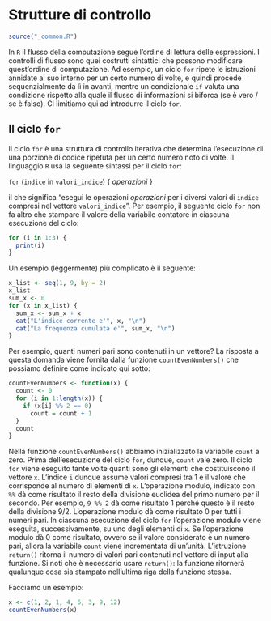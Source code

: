 # Strutture di controllo 

```r
source("_common.R")
```

In `R` il flusso della computazione segue l'ordine di lettura delle espressioni. I controlli di flusso sono quei costrutti sintattici che possono modificare quest'ordine di computazione. Ad esempio, un ciclo `for` ripete le istruzioni annidate al suo interno per un certo numero di volte, e quindi procede sequenzialmente da lì in avanti, mentre un condizionale `if` valuta una condizione rispetto alla quale il flusso di informazioni si biforca (se è vero / se è falso). Ci limitiamo qui ad introdurre il ciclo `for`.

## Il ciclo `for`

Il ciclo `for` è una struttura di controllo iterativa che determina l'esecuzione di una porzione di codice ripetuta per un certo numero noto di volte. Il linguaggio `R` usa la seguente sintassi per il ciclo `for`:

`for` (`indice` in `valori_indice`) { 
  *operazioni* 
}

il che significa "esegui le operazioni *operazioni* per i diversi valori di `indice` compresi nel vettore `valori_indice`". Per esempio, il seguente ciclo `for` non fa altro che stampare il valore della variabile contatore in ciascuna esecuzione del ciclo:

```r
for (i in 1:3) {
  print(i)
}
```

Un esempio (leggermente) più complicato è il seguente:

```r
x_list <- seq(1, 9, by = 2)
x_list
sum_x <- 0
for (x in x_list) {
  sum_x <- sum_x + x
  cat("L'indice corrente e'", x, "\n")
  cat("La frequenza cumulata e'", sum_x, "\n") 
}
```

Per esempio, quanti numeri pari sono contenuti in un vettore? La
risposta a questa domanda viene fornita dalla funzione
`countEvenNumbers()` che possiamo definire come indicato qui sotto:

```r
countEvenNumbers <- function(x) {
  count <- 0
  for (i in 1:length(x)) {
    if (x[i] %% 2 == 0)  
      count = count + 1
  }
  count
}
```

Nella funzione `countEvenNumbers()` abbiamo inizializzato la variabile
`count` a zero. Prima dell'esecuzione del ciclo `for`, dunque, `count`
vale zero. Il ciclo `for` viene eseguito tante volte quanti sono gli
elementi che costituiscono il vettore `x`. L'indice `i` dunque assume
valori compresi tra 1 e il valore che corrisponde al numero di elementi
di `x`. L'operazione modulo, indicato con `%%` dà come risultato il
resto della divisione euclidea del primo numero per il secondo. Per
esempio, `9 %% 2` dà come risultato $1$ perché questo è il resto della
divisione $9/2$. L'operazione modulo dà come risultato $0$ per tutti i
numeri pari. In ciascuna esecuzione del ciclo `for` l'operazione modulo
viene eseguita, successivamente, su uno degli elementi di `x`. Se
l'operazione modulo dà $0$ come risultato, ovvero se il valore
considerato è un numero pari, allora la variabile `count` viene
incrementata di un'unità. L'istruzione `return()` ritorna il
numero di valori pari contenuti nel vettore di input alla funzione. 
Si noti che è necessario usare `return()`: la funzione ritornerà qualunque cosa sia stampato nell'ultima riga della funzione stessa.

Facciamo un esempio:

```r
x <- c(1, 2, 1, 4, 6, 3, 9, 12)
countEvenNumbers(x)
```

